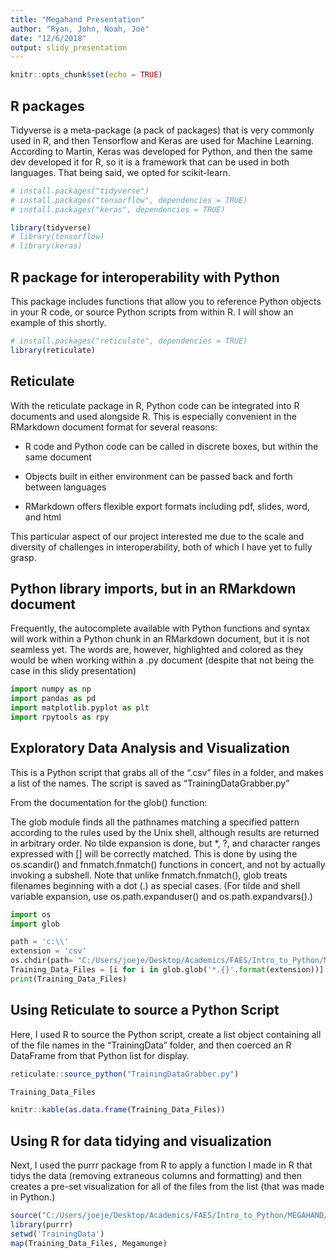 ---
title: "Megahand Presentation"
author: "Ryan, John, Noah, Joe"
date: "12/6/2018"
output: slidy_presentation
---

```{r setup, include=FALSE}
knitr::opts_chunk$set(echo = TRUE)
```

## R packages

Tidyverse is a meta-package (a pack of packages) that is very commonly used in R, and then Tensorflow and Keras are used for Machine Learning. According to Martin, Keras was developed for Python, and then the same dev developed it for R, so it is a framework that can be used in both languages. That being said, we opted for scikit-learn.

```{r}
# install.packages("tidyverse")
# install.packages("tensorflow", dependencies = TRUE)
# install.packages("keras", dependencies = TRUE)

library(tidyverse)
# library(tensorflow)
# library(keras)
```

## R package for interoperability with Python

This package includes functions that allow you to reference Python objects in your R code, or source Python scripts from within R. I will show an example of this shortly.

```{r}
# install.packages("reticulate", dependencies = TRUE)
library(reticulate)
```


## Reticulate

With the reticulate package in R, Python code can be integrated into R documents and used alongside R. This is especially convenient in the RMarkdown document format for several reasons:

* R code and Python code can be called in discrete boxes, but within the same document

* Objects built in either environment can be passed back and forth between languages

* RMarkdown offers flexible export formats including pdf, slides, word, and html

This particular aspect of our project interested me due to the scale and diversity of challenges in interoperability, both of which I have yet to fully grasp.

## Python library imports, but in an RMarkdown document

Frequently, the autocomplete available with Python functions and syntax will work within a Python chunk in an RMarkdown document, but it is not seamless yet. The words are, however, highlighted and colored as they would be when working within a .py document (despite that not being the case in this slidy presentation)
```{python}
import numpy as np
import pandas as pd
import matplotlib.pyplot as plt
import rpytools as rpy
```

## Exploratory Data Analysis and Visualization

This is a Python script that grabs all of the ".csv" files in a folder, and makes a list of the names. The script is saved as "TrainingDataGrabber.py"

From the documentation for the glob() function:

The glob module finds all the pathnames matching a specified pattern according to the rules used by the Unix shell, although results are returned in arbitrary order. No tilde expansion is done, but *, ?, and character ranges expressed with [] will be correctly matched. This is done by using the os.scandir() and fnmatch.fnmatch() functions in concert, and not by actually invoking a subshell. Note that unlike fnmatch.fnmatch(), glob treats filenames beginning with a dot (.) as special cases. (For tilde and shell variable expansion, use os.path.expanduser() and os.path.expandvars().)
```{python, eval = FALSE}
import os
import glob

path = 'c:\\'
extension = 'csv'
os.chdir(path= "C:/Users/joeje/Desktop/Academics/FAES/Intro_to_Python/MEGAHAND/TrainingData")
Training_Data_Files = [i for i in glob.glob('*.{}'.format(extension))]
print(Training_Data_Files)
```

## Using Reticulate to source a Python Script

Here, I used R to source the Python script, create a list object containing all of the file names in the "TrainingData" folder, and then coerced an R DataFrame from that Python list for display.

```{r, warning = FALSE}
reticulate::source_python("TrainingDataGrabber.py")

Training_Data_Files

knitr::kable(as.data.frame(Training_Data_Files))
```

## Using R for data tidying and visualization

Next, I used the purrr package from R to apply a function I made in R that tidys the data (removing extraneous columns and formatting) and then creates a pre-set visualization for all of the files from the list (that was made in Python.)

```{r message=FALSE, warning=FALSE}
source("C:/Users/joeje/Desktop/Academics/FAES/Intro_to_Python/MEGAHAND/Megamunge_Jitter.R")
library(purrr)
setwd('TrainingData')
map(Training_Data_Files, Megamunge)
```


